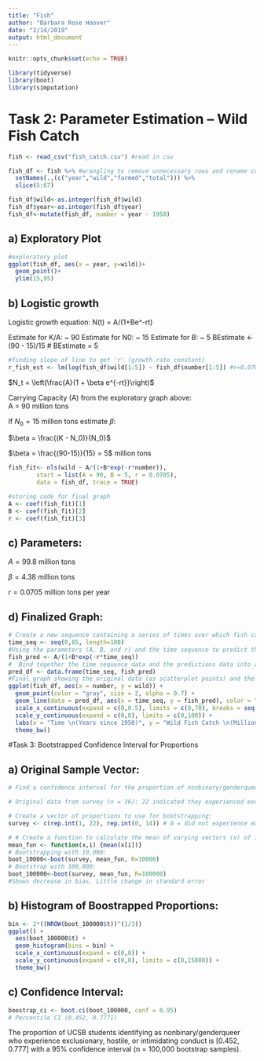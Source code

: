 ```yaml
---
title: "Fish"
author: "Barbara Rose Hoover"
date: "2/14/2019"
output: html_document
---
```


```r
knitr::opts_chunk$set(echo = TRUE)
```

```r
library(tidyverse)
library(boot)
library(simputation)
```

# Task 2: Parameter Estimation – Wild Fish Catch

```r
fish <- read_csv("fish_catch.csv") #read in csv
```

```r
fish_df <- fish %>% #wrangling to remove unnecessary rows and rename columns
  setNames(.,(c("year","wild","farmed","total"))) %>% 
  slice(5:67)  

fish_df$wild<-as.integer(fish_df$wild)
fish_df$year<-as.integer(fish_df$year)
fish_df<-mutate(fish_df, number = year - 1950)


```

## a) Exploratory Plot
```r
#exploratory plot 
ggplot(fish_df, aes(x = year, y=wild))+
  geom_point()+
  ylim(15,95)
```

## b) Logistic growth  

Logistic growth equation: N(t) = A/(1+Be^-rt)

Estimate for K/A: ~ 90
Estimate for N0: ~ 15
Estimate for B: ~ 5
  BEstimate <- (90 - 15)/15 # BEstimate = 5



```r
#finding slope of line to get 'r' (growth rate constant)
r_fish_est <- lm(log(fish_df$wild[1:5]) ~ fish_df$number[1:5]) #r=0.07046
```

$N_t = \left(\frac{A}{1 + \beta e^{-rt}}\right)$  

Carrying Capacity (A) from the exploratory graph above:  
A = 90 million tons

If $N_0 = 15$ million tons estimate $\beta$:  
  
$\beta = \frac{(K - N_0)}{N_0}$   
  
$\beta = \frac{(90-15)}{15} = 5$ million tons 

```r
fish_fit<- nls(wild ~ A/(1+B*exp(-r*number)), 
        start = list(A = 90, B = 5, r = 0.0705), 
        data = fish_df, trace = TRUE) 
```

```r
#storing code for final graph
A <- coef(fish_fit)[1]
B <- coef(fish_fit)[2]
r <- coef(fish_fit)[3]
```

## c) Parameters:  
 
$A = 99.8$ million tons   

 
$\beta =  4.38$ million tons      

 
$r = 0.0705$ million tons per year   

## d) Finalized Graph: 

```r
# Create a new sequence containing a series of times over which fish caught is predicted 
time_seq <- seq(0,65, length=100) 
#Using the parameters (A, B, and r) and the time sequence to predict the fish caught for the logistic growth model
fish_pred <- A/(1+B*exp(-r*time_seq))
#  Bind together the time sequence data and the predictions data into a new data frame
pred_df <- data.frame(time_seq, fish_pred)
#Final graph showing the original data (as scatterplot points) and the predicted data (as a line graph) 
ggplot(fish_df, aes(x = number, y = wild)) +
  geom_point(color = "gray", size = 2, alpha = 0.7) +
  geom_line(data = pred_df, aes(x = time_seq, y = fish_pred), color = "blue", size = 1) + 
  scale_x_continuous(expand = c(0,0.5), limits = c(0,70), breaks = seq(0,70, by = 10)) +
  scale_y_continuous(expand = c(0,0), limits = c(0,100)) +
  labs(x = "Time \n(Years since 1950)", y = "Wild Fish Catch \n(Million Tons)") +
  theme_bw() 
```

#Task 3: Bootstrapped Confidence Interval for Proportions


## a) Original Sample Vector:

```r
# Find a confidence interval for the proportion of nonbinary/genderqueer students experiencing exclusionary, hostile or intimidating experience at UCSB.

# Original data from survey (n = 36): 22 indicated they experienced exclusionary conduct 

# Create a vector of proportions to use for bootstrapping: 
survey <- c(rep.int(1, 22), rep.int(0, 14)) # 0 = did not experience exclusionary conduct, 1 = did experience exclusionary conduct 

# # Create a function to calculate the mean of varying vectors (x) of index (i)
mean_fun <- function(x,i) {mean(x[i])}
# Bootstrapping with 10,000:
boot_10000<-boot(survey, mean_fun, R=10000)
# Bootstrap with 100,000:
boot_100000<-boot(survey, mean_fun, R=100000)
#Shows decrease in bias. Little change in standard error
```

## b) Histogram of Boostrapped Proportions:

```r
bin <- 2*((NROW(boot_100000$t))^(1/3))
ggplot() +
  aes(boot_100000$t) +
  geom_histogram(bins = bin) +
  scale_x_continuous(expand = c(0,0)) +
  scale_y_continuous(expand = c(0,0), limits = c(0,15000)) +
  theme_bw()
```

## c) Confidence Interval: 

```r
boostrap_ci <- boot.ci(boot_100000, conf = 0.95)
# Percentile CI (0.452, 0.7771)
```

The proportion of UCSB students identifying as nonbinary/genderqueer who experience exclusionary, hostile, or intimidating conduct is [0.452, 0.777] with a 95% confidence interval (n = 100,000 bootstrap samples).  

